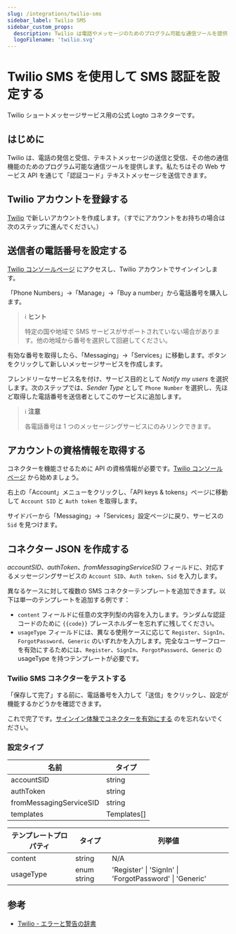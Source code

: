 ```yaml
---
slug: /integrations/twilio-sms
sidebar_label: Twilio SMS
sidebar_custom_props:
  description: Twilio は電話やメッセージのためのプログラム可能な通信ツールを提供します。
  logoFilename: 'twilio.svg'
---
```



# Twilio SMS を使用して SMS 認証を設定する

Twilio ショートメッセージサービス用の公式 Logto コネクターです。

<GuideTip />

## はじめに

Twilio は、電話の発信と受信、テキストメッセージの送信と受信、その他の通信機能のためのプログラム可能な通信ツールを提供します。私たちはその Web サービス API を通じて「認証コード」テキストメッセージを送信できます。

## Twilio アカウントを登録する

[Twilio](https://www.twilio.com) で新しいアカウントを作成します。（すでにアカウントをお持ちの場合は次のステップに進んでください。）

## 送信者の電話番号を設定する

[Twilio コンソールページ](https://console.twilio.com/) にアクセスし、Twilio アカウントでサインインします。

「Phone Numbers」->「Manage」->「Buy a number」から電話番号を購入します。

> ℹ️ **ヒント**
>
> 特定の国や地域で SMS サービスがサポートされていない場合があります。他の地域から番号を選択して回避してください。

有効な番号を取得したら、「Messaging」->「Services」に移動します。ボタンをクリックして新しいメッセージサービスを作成します。

フレンドリーなサービス名を付け、サービス目的として _Notify my users_ を選択します。次のステップでは、_Sender Type_ として `Phone Number` を選択し、先ほど取得した電話番号を送信者としてこのサービスに追加します。

> ℹ️ **注意**
>
> 各電話番号は 1 つのメッセージングサービスにのみリンクできます。

## アカウントの資格情報を取得する

コネクターを機能させるために API の資格情報が必要です。[Twilio コンソールページ](https://console.twilio.com/) から始めましょう。

右上の「Account」メニューをクリックし、「API keys & tokens」ページに移動して `Account SID` と `Auth token` を取得します。

サイドバーから「Messaging」->「Services」設定ページに戻り、サービスの `Sid` を見つけます。

## コネクター JSON を作成する

_accountSID_、_authToken_、_fromMessagingServiceSID_ フィールドに、対応するメッセージングサービスの `Account SID`、`Auth token`、`Sid` を入力します。

異なるケースに対して複数の SMS コネクターテンプレートを追加できます。以下は単一のテンプレートを追加する例です：

- `content` フィールドに任意の文字列型の内容を入力します。ランダムな認証コードのために `{{code}}` プレースホルダーを忘れずに残してください。
- `usageType` フィールドには、異なる使用ケースに応じて `Register`、`SignIn`、`ForgotPassword`、`Generic` のいずれかを入力します。完全なユーザーフローを有効にするためには、`Register`、`SignIn`、`ForgotPassword`、`Generic` の usageType を持つテンプレートが必要です。

### Twilio SMS コネクターをテストする

「保存して完了」する前に、電話番号を入力して「送信」をクリックし、設定が機能するかどうかを確認できます。

これで完了です。[サインイン体験でコネクターを有効にする](/connectors/sms-connectors/#enable-phone-number-sign-up-or-sign-in) のを忘れないでください。

### 設定タイプ

| 名前                    | タイプ      |
| ----------------------- | ----------- |
| accountSID              | string      |
| authToken               | string      |
| fromMessagingServiceSID | string      |
| templates               | Templates[] |

| テンプレートプロパティ | タイプ      | 列挙値                                                  |
| ---------------------- | ----------- | ------------------------------------------------------- |
| content                | string      | N/A                                                     |
| usageType              | enum string | 'Register' \| 'SignIn' \| 'ForgotPassword' \| 'Generic' |

## 参考

- [Twilio - エラーと警告の辞書](https://www.twilio.com/docs/api/errors)
